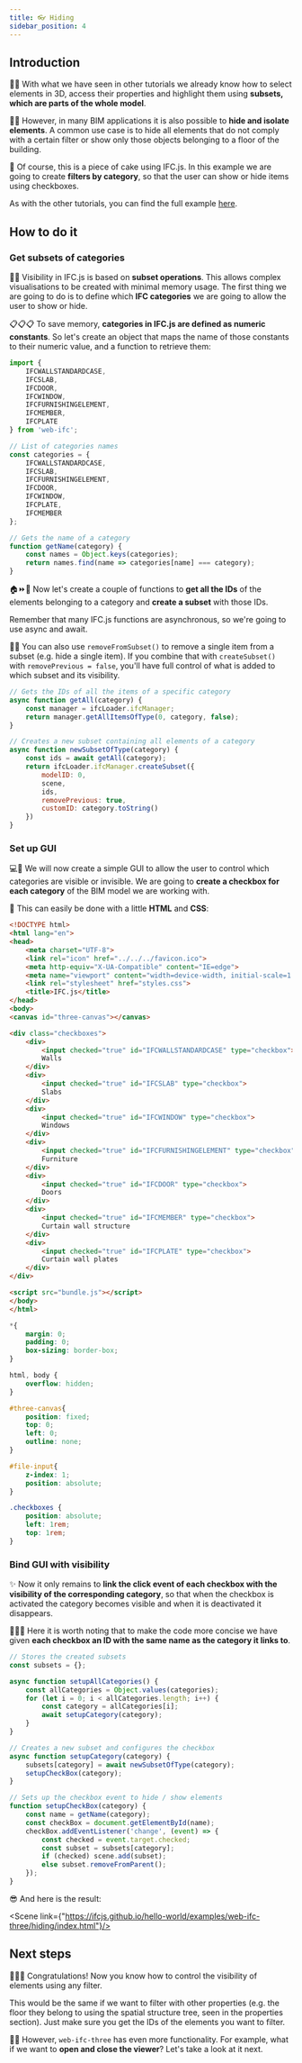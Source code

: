 ```yaml
---
title: 👓 Hiding
sidebar_position: 4
---
```



## Introduction

👩‍🏫
With what we have seen in other tutorials we already know how to select elements in 3D, access their properties and highlight them using **subsets, which are parts of the whole model**.

🚪🧱
However, in many BIM applications it is also possible to **hide and isolate elements**. A common use case is to hide all elements that do not comply with a certain filter or show only those objects belonging to a floor of the building.

🍰 Of course, this is a piece of cake using IFC.js. In this example we are going to create **filters by category**, so that the user can show or hide items using checkboxes.

<IfcCard>
    As with the other tutorials, you can find the full example <a href="https://github.com/IFCjs/hello-world/tree/main/examples/web-ifc-three/hiding">here</a>.
</IfcCard>


## How to do it

### Get subsets of categories

👩‍🏫
Visibility in IFC.js is based on **subset operations**. This allows complex visualisations to be created with minimal memory usage. The first thing we are going to do is to define which **IFC categories** we are going to allow the user to show or hide.

📋📋📋
To save memory, **categories in IFC.js are defined as numeric constants**. So let's create an object that maps the name of those constants to their numeric value, and a function to retrieve them:

```js
import {
    IFCWALLSTANDARDCASE,
    IFCSLAB,
    IFCDOOR,
    IFCWINDOW,
    IFCFURNISHINGELEMENT,
    IFCMEMBER,
    IFCPLATE
} from 'web-ifc';

// List of categories names
const categories = {
    IFCWALLSTANDARDCASE,
    IFCSLAB,
    IFCFURNISHINGELEMENT,
    IFCDOOR,
    IFCWINDOW,
    IFCPLATE,
    IFCMEMBER
};

// Gets the name of a category
function getName(category) {
    const names = Object.keys(categories);
    return names.find(name => categories[name] === category);
}
```

🏠⏩🚪
Now let's create a couple of functions to **get all the IDs** of the elements belonging to a category and **create a subset** with those IDs.

<IfcAlert>
    Remember that many IFC.js functions are asynchronous, so we're going to use async and await.
</IfcAlert>

👩‍🏫
You can also use `removeFromSubset()` to remove a single item from a subset (e.g. hide a single item). If you combine that with `createSubset()` with `removePrevious = false`, you'll have full control of what is added to which subset and its visibility.


```js
// Gets the IDs of all the items of a specific category
async function getAll(category) {
	const manager = ifcLoader.ifcManager;
    return manager.getAllItemsOfType(0, category, false);
}

// Creates a new subset containing all elements of a category
async function newSubsetOfType(category) {
    const ids = await getAll(category);
    return ifcLoader.ifcManager.createSubset({
        modelID: 0,
        scene,
        ids,
        removePrevious: true,
        customID: category.toString()
    })
}
```

### Set up GUI

💻🧑
We will now create a simple GUI to allow the user to control which categories are visible or invisible. We are going to **create a checkbox for each category** of the BIM model we are working with.

💅
This can easily be done with a little **HTML** and **CSS**:

```html
<!DOCTYPE html>
<html lang="en">
<head>
    <meta charset="UTF-8">
    <link rel="icon" href="../../../favicon.ico">
    <meta http-equiv="X-UA-Compatible" content="IE=edge">
    <meta name="viewport" content="width=device-width, initial-scale=1.0">
    <link rel="stylesheet" href="styles.css">
    <title>IFC.js</title>
</head>
<body>
<canvas id="three-canvas"></canvas>

<div class="checkboxes">
    <div>
        <input checked="true" id="IFCWALLSTANDARDCASE" type="checkbox">
        Walls
    </div>
    <div>
        <input checked="true" id="IFCSLAB" type="checkbox">
        Slabs
    </div>
    <div>
        <input checked="true" id="IFCWINDOW" type="checkbox">
        Windows
    </div>
    <div>
        <input checked="true" id="IFCFURNISHINGELEMENT" type="checkbox">
        Furniture
    </div>
    <div>
        <input checked="true" id="IFCDOOR" type="checkbox">
        Doors
    </div>
    <div>
        <input checked="true" id="IFCMEMBER" type="checkbox">
        Curtain wall structure
    </div>
    <div>
        <input checked="true" id="IFCPLATE" type="checkbox">
        Curtain wall plates
    </div>
</div>

<script src="bundle.js"></script>
</body>
</html>
```

```css
*{
    margin: 0;
    padding: 0;
    box-sizing: border-box;
}

html, body {
    overflow: hidden;
}

#three-canvas{
    position: fixed;
    top: 0;
    left: 0;
    outline: none;
}

#file-input{
    z-index: 1;
    position: absolute;
}

.checkboxes {
    position: absolute;
    left: 1rem;
    top: 1rem;
}
```
### Bind GUI with visibility

✨
Now it only remains to **link the click event of each checkbox with the visibility of the corresponding category**, so that when the checkbox is activated the category becomes visible and when it is deactivated it disappears.

🎨👨‍🎨
Here it is worth noting that to make the code more concise we have given **each checkbox an ID with the same name as the category it links to**.

```js
// Stores the created subsets
const subsets = {};

async function setupAllCategories() {
	const allCategories = Object.values(categories);
	for (let i = 0; i < allCategories.length; i++) {
		const category = allCategories[i];
		await setupCategory(category);
	}
}

// Creates a new subset and configures the checkbox
async function setupCategory(category) {
	subsets[category] = await newSubsetOfType(category);
	setupCheckBox(category);
}

// Sets up the checkbox event to hide / show elements
function setupCheckBox(category) {
	const name = getName(category);
	const checkBox = document.getElementById(name);
	checkBox.addEventListener('change', (event) => {
		const checked = event.target.checked;
		const subset = subsets[category];
		if (checked) scene.add(subset);
		else subset.removeFromParent();
	});
}
```

😎 And here is the result:

<Scene link={"https://ifcjs.github.io/hello-world/examples/web-ifc-three/hiding/index.html"}/>

## Next steps

🎉🎉🎉
Congratulations! Now you know how to control the visibility of elements using any filter.

<IfcAlert>
    This would be the same if we want to filter with other properties (e.g. the floor they belong to using the spatial structure tree, seen in the properties section).  Just make sure you get the IDs of the elements you want to filter.
</IfcAlert>

👩‍🏫
However, `web-ifc-three` has even more functionality. For example, what if we want to **open and close the viewer**? Let's take a look at it next.